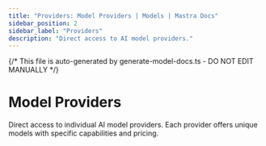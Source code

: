 ```yaml
---
title: "Providers: Model Providers | Models | Mastra Docs"
sidebar_position: 2
sidebar_label: "Providers"
description: "Direct access to AI model providers."
---
```


{/* This file is auto-generated by generate-model-docs.ts - DO NOT EDIT MANUALLY */}


# Model Providers

Direct access to individual AI model providers. Each provider offers unique models with specific capabilities and pricing.

<CardGrid>
    <CardGridItem
      title="OpenAI"
      description="31 models"
      href="/models/providers/openai"
      logo="https://models.dev/logos/openai.svg"
    />    <CardGridItem
      title="Anthropic"
      description="19 models"
      href="/models/providers/anthropic"
      logo="https://models.dev/logos/anthropic.svg"
    />    <CardGridItem
      title="Google"
      description="24 models"
      href="/models/providers/google"
      logo="https://models.dev/logos/google.svg"
    />    <CardGridItem
      title="DeepSeek"
      description="2 models"
      href="/models/providers/deepseek"
      logo="https://models.dev/logos/deepseek.svg"
    />    <CardGridItem
      title="Groq"
      description="17 models"
      href="/models/providers/groq"
      logo="https://models.dev/logos/groq.svg"
    />    <CardGridItem
      title="Mistral"
      description="19 models"
      href="/models/providers/mistral"
      logo="https://models.dev/logos/mistral.svg"
    />    <CardGridItem
      title="xAI"
      description="20 models"
      href="/models/providers/xai"
      logo="https://models.dev/logos/xai.svg"
    />    <CardGridItem
      title="Alibaba"
      description="39 models"
      href="/models/providers/alibaba"
      logo="https://models.dev/logos/alibaba.svg"
    />    <CardGridItem
      title="Alibaba (China)"
      description="61 models"
      href="/models/providers/alibaba-cn"
      logo="https://models.dev/logos/alibaba-cn.svg"
    />    <CardGridItem
      title="Baseten"
      description="3 models"
      href="/models/providers/baseten"
      logo="https://models.dev/logos/baseten.svg"
    />    <CardGridItem
      title="Cerebras"
      description="3 models"
      href="/models/providers/cerebras"
      logo="https://models.dev/logos/cerebras.svg"
    />    <CardGridItem
      title="Chutes"
      description="33 models"
      href="/models/providers/chutes"
      logo="https://models.dev/logos/chutes.svg"
    />    <CardGridItem
      title="Cortecs"
      description="11 models"
      href="/models/providers/cortecs"
      logo="https://models.dev/logos/cortecs.svg"
    />    <CardGridItem
      title="Deep Infra"
      description="4 models"
      href="/models/providers/deepinfra"
      logo="https://models.dev/logos/deepinfra.svg"
    />    <CardGridItem
      title="FastRouter"
      description="14 models"
      href="/models/providers/fastrouter"
      logo="https://models.dev/logos/fastrouter.svg"
    />    <CardGridItem
      title="Fireworks AI"
      description="10 models"
      href="/models/providers/fireworks-ai"
      logo="https://models.dev/logos/fireworks-ai.svg"
    />    <CardGridItem
      title="GitHub Models"
      description="55 models"
      href="/models/providers/github-models"
      logo="https://models.dev/logos/github-models.svg"
    />    <CardGridItem
      title="Hugging Face"
      description="13 models"
      href="/models/providers/huggingface"
      logo="https://models.dev/logos/huggingface.svg"
    />    <CardGridItem
      title="Inception"
      description="2 models"
      href="/models/providers/inception"
      logo="https://models.dev/logos/inception.svg"
    />    <CardGridItem
      title="Inference"
      description="9 models"
      href="/models/providers/inference"
      logo="https://models.dev/logos/inference.svg"
    />    <CardGridItem
      title="Llama"
      description="7 models"
      href="/models/providers/llama"
      logo="https://models.dev/logos/llama.svg"
    />    <CardGridItem
      title="LMStudio"
      description="3 models"
      href="/models/providers/lmstudio"
      logo="https://models.dev/logos/lmstudio.svg"
    />    <CardGridItem
      title="LucidQuery AI"
      description="2 models"
      href="/models/providers/lucidquery"
      logo="https://models.dev/logos/lucidquery.svg"
    />    <CardGridItem
      title="ModelScope"
      description="7 models"
      href="/models/providers/modelscope"
      logo="https://models.dev/logos/modelscope.svg"
    />    <CardGridItem
      title="Moonshot AI"
      description="3 models"
      href="/models/providers/moonshotai"
      logo="https://models.dev/logos/moonshotai.svg"
    />    <CardGridItem
      title="Moonshot AI (China)"
      description="3 models"
      href="/models/providers/moonshotai-cn"
      logo="https://models.dev/logos/moonshotai-cn.svg"
    />    <CardGridItem
      title="Morph"
      description="3 models"
      href="/models/providers/morph"
      logo="https://models.dev/logos/morph.svg"
    />    <CardGridItem
      title="Nebius AI Studio"
      description="15 models"
      href="/models/providers/nebius"
      logo="https://models.dev/logos/nebius.svg"
    />    <CardGridItem
      title="Nvidia"
      description="16 models"
      href="/models/providers/nvidia"
      logo="https://models.dev/logos/nvidia.svg"
    />    <CardGridItem
      title="OpenCode Zen"
      description="14 models"
      href="/models/providers/opencode"
      logo="https://models.dev/logos/opencode.svg"
    />    <CardGridItem
      title="Perplexity"
      description="4 models"
      href="/models/providers/perplexity"
      logo="https://models.dev/logos/perplexity.svg"
    />    <CardGridItem
      title="Requesty"
      description="13 models"
      href="/models/providers/requesty"
      logo="https://models.dev/logos/requesty.svg"
    />    <CardGridItem
      title="Scaleway"
      description="13 models"
      href="/models/providers/scaleway"
      logo="https://models.dev/logos/scaleway.svg"
    />    <CardGridItem
      title="submodel"
      description="9 models"
      href="/models/providers/submodel"
      logo="https://models.dev/logos/submodel.svg"
    />    <CardGridItem
      title="Synthetic"
      description="21 models"
      href="/models/providers/synthetic"
      logo="https://models.dev/logos/synthetic.svg"
    />    <CardGridItem
      title="Together AI"
      description="6 models"
      href="/models/providers/togetherai"
      logo="https://models.dev/logos/togetherai.svg"
    />    <CardGridItem
      title="Upstage"
      description="2 models"
      href="/models/providers/upstage"
      logo="https://models.dev/logos/upstage.svg"
    />    <CardGridItem
      title="Venice AI"
      description="13 models"
      href="/models/providers/venice"
      logo="https://models.dev/logos/venice.svg"
    />    <CardGridItem
      title="Vultr"
      description="5 models"
      href="/models/providers/vultr"
      logo="https://models.dev/logos/vultr.svg"
    />    <CardGridItem
      title="Weights &amp; Biases"
      description="10 models"
      href="/models/providers/wandb"
      logo="https://models.dev/logos/wandb.svg"
    />    <CardGridItem
      title="Z.AI"
      description="5 models"
      href="/models/providers/zai"
      logo="https://models.dev/logos/zai.svg"
    />    <CardGridItem
      title="Z.AI Coding Plan"
      description="5 models"
      href="/models/providers/zai-coding-plan"
      logo="https://models.dev/logos/zai-coding-plan.svg"
    />    <CardGridItem
      title="Zhipu AI"
      description="5 models"
      href="/models/providers/zhipuai"
      logo="https://models.dev/logos/zhipuai.svg"
    />    <CardGridItem
      title="Zhipu AI Coding Plan"
      description="5 models"
      href="/models/providers/zhipuai-coding-plan"
      logo="https://models.dev/logos/zhipuai-coding-plan.svg"
    />
</CardGrid>